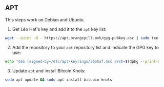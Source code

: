 ## APT

This steps work on Debian and Ubuntu.

1. Get Léo Haf's key and add it to the `apt` key list:

```bash
wget --quiet -O - https://apt.orangepill.ovh/gpg-pubkey.asc | sudo tee /etc/apt/keyrings/leohaf.asc
```

2. Add the repository to your `apt` repository list and indicate the GPG key to use:

```bash
echo "deb [signed-by=/etc/apt/keyrings/leohaf.asc arch=$(dpkg --print-architecture)] https://apt.orangepill.ovh stable main" | sudo tee /etc/apt/sources.list.d/bitcoin-knots.list
```

3. Update `apt` and install Bitcoin Knots:

```bash
sudo apt update && sudo apt install bitcoin-knots
```